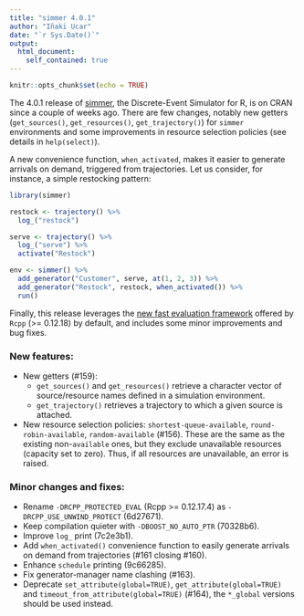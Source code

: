 ```yaml
---
title: "simmer 4.0.1"
author: "Iñaki Ucar"
date: "`r Sys.Date()`"
output:
  html_document:
    self_contained: true
---
```


```r
knitr::opts_chunk$set(echo = TRUE)
```

The 4.0.1 release of [simmer](http://r-simmer.org/), the Discrete-Event Simulator for R, is on CRAN since a couple of weeks ago. There are few changes, notably new getters (`get_sources()`, `get_resources()`, `get_trajectory()`) for `simmer` environments and some improvements in resource selection policies (see details in `help(select)`).

A new convenience function, `when_activated`, makes it easier to generate arrivals on demand, triggered from trajectories. Let us consider, for instance, a simple restocking pattern:

```r
library(simmer)

restock <- trajectory() %>%
  log_("restock")

serve <- trajectory() %>%
  log_("serve") %>%
  activate("Restock")

env <- simmer() %>%
  add_generator("Customer", serve, at(1, 2, 3)) %>%
  add_generator("Restock", restock, when_activated()) %>%
  run()
```

Finally, this release leverages the [new fast evaluation framework](https://www.enchufa2.es/archives/boost-the-speed-of-r-calls-from-rcpp.html) offered by `Rcpp` (>= 0.12.18) by default, and includes some minor improvements and bug fixes.

### New features:

* New getters (#159):
    * `get_sources()` and `get_resources()` retrieve a character vector of source/resource names defined in a simulation environment.
    * `get_trajectory()` retrieves a trajectory to which a given source is attached.
* New resource selection policies: `shortest-queue-available`, `round-robin-available`, `random-available` (#156). These are the same as the existing non-`available` ones, but they exclude unavailable resources (capacity set to zero). Thus, if all resources are unavailable, an error is raised.

### Minor changes and fixes:

* Rename `-DRCPP_PROTECTED_EVAL` (Rcpp >= 0.12.17.4) as `-DRCPP_USE_UNWIND_PROTECT` (6d27671).
* Keep compilation quieter with `-DBOOST_NO_AUTO_PTR` (70328b6).
* Improve `log_` print (7c2e3b1).
* Add `when_activated()` convenience function to easily generate arrivals on demand from trajectories (#161 closing #160).
* Enhance `schedule` printing (9c66285).
* Fix generator-manager name clashing (#163).
* Deprecate `set_attribute(global=TRUE)`, `get_attribute(global=TRUE)` and `timeout_from_attribute(global=TRUE)` (#164), the `*_global` versions should be used instead.
